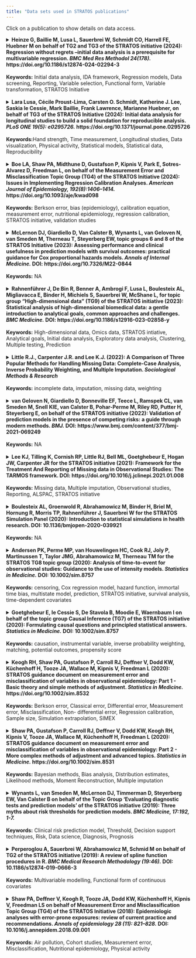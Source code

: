 ```yaml
---
title: "Data sets used in STRATOS publications"
---
```


Click on a publication to show details on data access.


<!-- Publication 16 --> 
<details>
  <summary><strong>Heinze G, Baillie M, Lusa L, Sauerbrei W, Schmidt CO, Harrell FE, Huebner M on behalf of TG2 and TG3 of the STRATOS initiative (2024): Regression without regrets –initial data analysis is a prerequisite for multivariable regression. <em>BMC Med Res Methodol 24(178).</em> https://doi.org/10.1186/s12874-024-02294-3 </strong>
  <br><br>
  <strong>Keywords:</strong> Initial data analysis, IDA framework, Regression models, Data screening, Reporting, Variable selection, Functional form, Variable transformation, STRATOS Initiative</summary>
  <br>

  <a href="https://bmcmedresmethodol.biomedcentral.com/articles/10.1186/s12874-024-02294-3" target="_blank">Publication Link</a>
  <br><br>
  <a href="https://zenodo.org/records/7554815" target="_blank">Dataset 1</a>
  <br>
  The Bacteremia Dataset. Further information is found in the link.
  
</details>

<br>
<!-- Publication 15 --> 
<details>
  <summary><strong>Lara Lusa, Cécile Proust-Lima, Carsten O. Schmidt, Katherine J. Lee, Saskia le Cessie, Mark Baillie, Frank Lawrence, Marianne Huebner, on behalf of TG3 of the STRATOS Initiative (2024): Initial data analysis for longitudinal studies to build a solid foundation for reproducible analysis. <em>PLoS ONE 19(5): e0295726.</em> https://doi.org/10.1371/journal.pone.0295726 </strong>
  <br><br>
  <strong>Keywords:</strong>Hand strength, Time measurement, Longitudinal studies, Data visualization, Physical activity, Statistical models, Statistical data, Reproducibility</summary>
  <br>

  <a href="https://journals.plos.org/plosone/article?id=10.1371/journal.pone.0295726#sec001" target="_blank">Publication Link</a>
  <br><br>
  <a href="https://share-eric.eu/data/data-access" target="_blank">Dataset</a>
  <br>
  The link found in the publication. SHARE data found in this link is free and publicly available.
  <br><br>
  For guidance on how to work with SHARE data, reading <a href="https://www.mdpi.com/1660-4601/18/18/9684" target="_blank">this publication</a> by Lara Lusa and Marianne Huebner is recommended.
  
</details>

<br>
<!-- Publication 14 --> 
<details>
  <summary><strong>Boe LA, Shaw PA, Midthune D, Gustafson P, Kipnis V, Park E, Sotres-Alvarez D, Freedman L, on behalf of the Measurement Error and Misclassification Topic Group (TG4) of the STRATOS Initiative (2024): Issues in Implementing Regression Calibration Analyses. <em>American Journal of Epidemiology, 192(8):1406–1414.</em> https://doi.org/10.1093/aje/kwad098 </strong>
  <br><br>
  <strong>Keywords:</strong> Berkson error, bias (epidemiology), calibration equation, measurement error, nutritional epidemiology, regression calibration, STRATOS initiative, validation studies</summary>
  <br>

  <a href="https://academic.oup.com/aje/article/192/8/1406/7135817?login=true" target="_blank">Publication Link</a>
  <br><br>
  "The data used in this paper was obtained through submission and approval of a manuscript proposal to the Hispanic Community Health Study/Study of Latinos Publications Committee, as described on the HCHS/SOL website. For more details, see <a href="https://sites.cscc.unc.edu/hchs/publications-pub" target="_blank">here</a>"
  
</details>

<br>
<!-- Publication 13 --> 
<details>
  <summary><strong>McLernon DJ, Giardiello D, Van Calster B, Wynants L, van Geloven N, van Smeden M, Therneau T, Steyerberg EW, topic groups 6 and 8 of the STRATOS Initiative (2023): Assessing performance and clinical usefulness in prediction models with survival outcomes: practical guidance for Cox proportional hazards models. <em>Annals of Internal Medicine.</em> DOI: https://doi.org/10.7326/M22-0844 </strong>
  <br><br>
  <strong>Keywords:</strong> NA</summary>
  <br>

  <a href="https://stratos-initiative.org/sites/default/files/2023-07/McLernonetal-2023.pdf" target="_blank">Publication Link</a>
  <br><br>
  The breast cancer data for model development from the Netherlands and the breast cancer data for validation from Germany are not publicly available.
  
</details>

<br>
<!-- Publication 12 --> 
<details>
  <summary><strong>Rahnenführer J, De Bin R, Benner A, Ambrogi F, Lusa L, Boulesteix AL, Migliavacca E, Binder H, Michiels S, Sauerbrei W, McShane L, for topic group “High-dimensional data” (TG9) of the STRATOS initiative (2023): Statistical analysis of high-dimensional biomedical data: a gentle introduction to analytical goals, common approaches and challenges. <em>BMC Medicine.</em> DOI: https://doi.org/10.1186/s12916-023-02858-y </strong>
  <br><br>
  <strong>Keywords:</strong> High-dimensional data, Omics data, STRATOS intiative, Analytical goals, Initial data analysis, Exploratory data analysis, Clustering, Multiple testing, Prediction</summary>
  <br>

  <a href="https://bmcmedicine.biomedcentral.com/articles/10.1186/s12916-023-02858-y" target="_blank">Publication Link</a>
  <br><br>
  <a href="https://www.bioconductor.org/packages/devel/bioc/vignettes/edgeR/inst/doc/edgeRUsersGuide.pdf" target="_blank">Dataset 1</a>
  <br>
  The Yoruba Dataset. Located on page 60-61 in the link is R code that will load the dataset.
  <br><br>
  <a href="https://www.nature.com/articles/nrg2825#Sec4" target="_blank">Dataset 2</a>
  <br>
  Data from the 1000 genomes project. This data was used for figure 2. The Link in the publication for "Code and Data" is unfortunately broken.
  <br><br>
  <a href="https://www.ncbi.nlm.nih.gov/geo/query/acc.cgi?acc=GSE2164" target="_blank">Dataset 3</a>
  <br>
  The GSE2164 Dataset. Data can be downloaded directly at the bottom of website.
  <br><br>
  The FLGROSS Dataset is referenced <a href="https://onlinelibrary.wiley.com/doi/10.1002/bimj.201300222" target="_blank">here</a>, but no download is available.
  <br><br>
  <a href="https://www.sciencedirect.com/science/article/pii/S0378375807002571?via%3Dihub" target="_blank">Dataset 4</a>
  <br>
  The Lymphoma Dataset. Unfortunately the link in section 4.1 is broken.
  <br><br>
  <a href="https://montilab.github.io/BS831/articles/docs/quantileNormalization.html" target="_blank">Dataset 5</a>
  <br>
  The TCGA HNSCC Subset Dataset. Use the R code in the link to load the data.
  <br><br>
  <a href="https://evayiwenwang.github.io/Managing_batch_effects/" target="_blank">Dataset 6</a>
  <br>
  The Sponge Metagenomics Dataset. Use the R code in the link to load the data.
  <br><br>
  <a href="https://satijalab.org/seurat/archive/v1.4/pbmc3k_tutorial.html" target="_blank">Dataset 7</a>
  <br>
  The PBMC Dataset. The raw data is available from a link in the text at the very beginning.
  <br><br>
  <a href="https://s3-us-west-2.amazonaws.com/10x.files/samples/cell/pbmc3k/pbmc3k_filtered_gene_bc_matrices.tar.gz" target="_blank">Dataset 8</a>
  <br>
  The 10X PBMC Dataset. A direct download link. The analysis referenced in the paper was conducted <a href="https://bioconductor.org/books/3.12/OSCA/clustering.html" target="_blank">here</a>.
  <br><br>
  The SSID Project Data is referenced <a href="https://www.degruyter.com/document/doi/10.1515/noise-2020-0011/html" target="_blank">here</a>, but no data is publicly available.
  <br><br>
  <a href="https://cran.r-project.org/web/packages/clustra/vignettes/clustra_vignette.html" target="_blank">Dataset 9</a>
  <br>
  The Trajectory Data. The link provides code for simulating this dataset from the package clustra.
  <br><br>
  <a href="https://bioconductor.org/packages/release/bioc/vignettes/topGO/inst/doc/topGO.pdf" target="_blank">Dataset 10</a>
  <br>
  The topGO Dataset. The data is built into the package, and the link goes to a guide on how to prepare and use it.
  <br><br>
  <a href="https://www.cancer.gov/ccg/access-data#ccg-genomic-data-resources-by-program" target="_blank">Dataset 11</a>
  <br>
  The TCGA Ovarian Cancer Dataset. The Dataset should be available somewhere on the website in the link.
  <br><br>
  The CARDIIGAN Dataset is not publicly availabel.The plots are taken from <a href="https://bmjopen.bmj.com/content/7/4/e014467" target="_blank">here</a>.

  
  
  
</details>

<br>
<!-- Publication 11 --> 
<details>
  <summary><strong>Little R.J., Carpenter J.R. and Lee K.J. (2022): A Comparison of Three Popular Methods for Handling Missing Data: Complete-Case Analysis, Inverse Probability Weighting, and Multiple Imputation. <em>Sociological Methods & Research</em> </strong>
  <br><br>
  <strong>Keywords:</strong> incomplete data, imputation, missing data, weighting</summary>
  <br>

  <a href="https://www.stratos-initiative.org/sites/default/files/2022-10/00491241221113873.pdf" target="_blank">Publication Link</a>
  <br><br>
  <a href="https://beta.ukdataservice.ac.uk/datacatalogue/studies/study?id=5765" target="_blank">Dataset 1</a>
  <br>
  The Youth Cohort Time Series for England, Wales and Scotland, 1984-2002. Needs login to get access to data.

</details>

<br>
<!-- Publication 10 --> 
<details>
  <summary><strong>van Geloven N, Giardiello D, Bonneville EF, Teece L, Ramspek CL, van Smeden M, Snell KIE, van Calster B, Pohar-Perme M, Riley RD, Putter H, Steyerberg E, on behalf of the STRATOS initiative (2022): Validation of prediction models in the presence of competing risks: a guide through modern methods. <em>BMJ.</em> DOI: https://www.bmj.com/content/377/bmj-2021-069249 </strong>
  <br><br>
  <strong>Keywords:</strong> NA</summary>
  <br>

  <a href="https://stratos-initiative.org/sites/default/files/2022-06/bmj-2021-069249.full_.pdf" target="_blank">Publication Link</a>
  <br><br>
  <a href="https://github.com/survival-lumc/ValidationCompRisks">Dataset 1</a>
  <br>
  The Breast Cancer Dataset.
  
</details>

<br>
<!-- Publication 9 --> 
<details>
  <summary><strong>Lee KJ, Tilling K, Cornish RP, Little RJ, Bell ML, Goetghebeur E, Hogan JW, Carpenter JR for the STRATOS initiative (2021): Framework for the Treatment And Reporting of Missing data in Observational Studies: The TARMOS framework. DOI: https://doi.org/10.1016/j.jclinepi.2021.01.008 </strong>
  <br><br>
  <strong>Keywords:</strong> Missing data, Multiple imputation, Observational studies, Reporting, ALSPAC, STRATOS initiative</summary>
  <br>

  <a href="https://www.stratos-initiative.org/sites/default/files/2021-03/Lee_2020_new%281%29.pdf" target="_blank">Publication Link</a>
  <br><br>
  The ALSPAC data used in the paper is the result of linking multiple publicly available datasets, as described in section 2.
  
</details>

<br>
<!-- Publication 8 --> 
<details>
  <summary><strong>Boulesteix AL, Groenwold R, Abrahamowicz M, Binder H, Briel M, Hornung R, Morris TP, Rahnenführer J, Sauerbrei W for the STRATOS Simulation Panel (2020): Introduction to statistical simulations in health research. DOI: 10.1136/bmjopen-2020-039921 </strong>
  <br><br>
  <strong>Keywords:</strong> NA</summary>
  <br>

  <a href="https://www.stratos-initiative.org/sites/default/files/2021-09/e039921.full_.pdf" target="_blank">Publication Link</a>
  <br><br>
  <a href="https://wwwn.cdc.gov/nchs/nhanes/search/datapage.aspx?Component=Laboratory&CycleBeginYear=2015" target="_blank">Dataset used for Simulation Example</a>
  <br>
  "Data from 5092 subjects in the 2015–2016 National Health and Nutrition Examination Survey (NHANES) are used...", for further information see the chapter "AN EXAMPLE OF A STATISTICAL SIMULATION". 
  
</details>

<br>
<!-- Publication 7 --> 
<details>
  <summary><strong>Andersen PK, Perme MP, van Houwelingen HC, Cook RJ, Joly P, Martinussen T, Taylor JMG, Abrahamowicz M, Therneau TM for the STRATOS TG8 topic group (2020): Analysis of time-to-event for observational studies: Guidance to the use of intensity models. <em>Statistics in Medicine.</em> DOI: 10.1002/sim.8757</strong>
  <br><br>
  <strong>Keywords:</strong> censoring, Cox regression model, hazard function, immortal time bias, multistate model, prediction, STRATOS initiative, survival analysis, time-dependent covariates</summary>
  <br>

  <a href="https://onlinelibrary.wiley.com/doi/full/10.1002/sim.8757" target="_blank">Publication Link</a>
  <br><br>
  <a href="http://publicifsv.sund.ku.dk/~pka/STRATOSTG8/" target="_blank">Dataset 1</a>
  <br>
  The PAD Dataset. The link brings you to the author's website, where you can click on "pad.rda" to download the dataset.
  <br><br>
  <a href="https://rochesterproject.org/" target="_blank">Dataset 2</a>
  <br>
  The NAFLD Dataset. The link brings you to the website of the Rochester Epidemiology Project. For further information on how the dataset in the paper was generated, see the <a href="https://onlinelibrary.wiley.com/action/downloadSupplement?doi=10.1002%2Fsim.8757&file=SIM_8757_intensity_supplement.pdf" target="_blank">Supplement S1</a> from the supporting information in the paper under section 3.
  <br><br>
  The Advanced Ovarian Cancer Dataset cannot be found online. The authors of the paper refer to the book "Dynamic Prediction in Clinical Survival Analysis" for further information, and this is a direct citation from this book: "The data originate from two clinical trials comparing different combination chemotherapies that were carried out in The Netherlands around 1980. For details see Neijt et al. (1984) and Neijt et al. (1987)."
  
</details>

<br>
<!-- Publication 6 --> 
<details>
  <summary><strong>Goetghebeur E, le Cessie S, De Stavola B, Moodie E, Waernbaum I on behalf of the topic group Causal Inference (TG7) of the STRATOS initiative (2020): Formulating causal questions and principled statistical answers. <em>Statistics in Medicine.</em> DOI: 10.1002/sim.8757 </strong>
  <br><br>
  <strong>Keywords:</strong> causation, instrumental variable, inverse probability weighting, matching, potential outcomes, propensity score</summary>
  <br>

  <a href="https://onlinelibrary.wiley.com/doi/10.1002/sim.8741" target="_blank">Publication Link</a>
  <br><br>
  The data used in the paper is a simulation based on the "Promotion of Breastfeeding Intervention Trial". For further information and the necessary code for replication, see Appendix 1/2 under "Supporting Information".
  
</details>

<br>
<!-- Publication 5 --> 
<details>
  <summary><strong>Keogh RH, Shaw PA, Gustafson P, Carroll RJ, Deffner V, Dodd KW, Küchenhoff H, Tooze JA, Wallace M, Kipnis V, Freedman L (2020): STRATOS guidance document on measurement error and misclassification of variables in observational epidemiology: Part 1 - Basic theory and simple methods of adjustment. <em>Statistics in Medicine.</em> https://doi.org/10.1002/sim.8532 </strong>
  <br><br>
  <strong>Keywords:</strong> Berkson error, Classical error, Differential error, Measurement error, Misclassification, Non-
differential error, Regression calibration, Sample size, Simulation extrapolation, SIMEX</summary>
  <br>

  <a href="https://test1.drupaltest.imbi.uni-freiburg.de/sites/default/files/2021-10/Keoghetal-2020.pdf" target="_blank">Publication Link</a>
  <br><br>
  "The OPEN Study data that illustrate the methods presented in this paper are available upon request to RFAB@mail.nih.gov. The request should specify the dataset used in analyses presented in the papers by Keogh et al (2020) and Shaw et al (2020). More information about these data can be obtained at https://epi.grants.cancer.gov/past-initiatives/open/"
  
</details>

<br>
<!-- Publication 4 --> 
<details>
  <summary><strong>Shaw PA, Gustafson P, Carroll RJ, Deffner V, Dodd KW, Keogh RH, Kipnis V, Tooze JA, Wallace M, Küchenhoff H, Freedman L (2020): STRATOS guidance document on measurement error and misclassification of variables in observational epidemiology: Part 2 - More complex methods of adjustment and advanced topics. <em>Statistics in Medicine.</em> https://doi.org/10.1002/sim.8531 </strong>
  <br><br>
  <strong>Keywords:</strong> Bayesian methods, Bias analysis, Distribution estimates, Likelihood methods, Moment
Reconstruction, Multiple imputation</summary>
  <br>

  <a href="https://test1.drupaltest.imbi.uni-freiburg.de/sites/default/files/2021-10/Shawetal-2020.pdf" target="_blank">Publication Link</a>
  <br><br>
  "The OPEN Study data that illustrate the methods presented in this paper are available upon request to RFAB@mail.nih.gov. The request should specify the dataset used in analyses presented in the papers by Keogh et al (2020) and Shaw et al (2020). More information about these data can be obtained at https://epi.grants.cancer.gov/past-initiatives/open/"
  
</details>

<br>
<!-- Publication 3 --> 
<details>
  <summary><strong>Wynants L, van Smeden M, McLernon DJ, Timmerman D, Steyerberg EW, Van Calster B on behalf of the Topic Group ‘Evaluating diagnostic tests and prediction models’ of the STRATOS initiative (2019): Three myths about risk thresholds for prediction models. <em>BMC Medicine, 17:192, 1-7.</em></strong>
  <br><br>
  <strong>Keywords:</strong> Clinical risk prediction model, Threshold, Decision support techniques, Risk, Data science, Diagnosis,
Prognosis</summary>
  <br>

  <a href="https://test1.drupaltest.imbi.uni-freiburg.de/sites/default/files/2021-10/Wynants-Three%20myths-BMCmed.pdf" target="_blank">Publication Link</a>
  <br><br>
  <a href="https://static-content.springer.com/esm/art%3A10.1186%2Fs12916-019-1425-3/MediaObjects/12916_2019_1425_MOESM1_ESM.csv" target="_blank">Dataset 1</a>
  <br>
  The Dataset containing only predicted probabilities of malignancy by the ADNEX model and the true outcomes.
  
</details>

<br>
<!-- Publication 2 --> 
<details>
  <summary><strong>Perperoglou A, Sauerbrei W, Abrahamowicz M, Schmid M on behalf of TG2 of the STRATOS initiative (2019): A review of spline function procedures in R. <em>BMC Medical Research Methodology (19:46).</em> DOI: 10.1186/s12874-019-0666-3</strong>
  <br><br>
  <strong>Keywords:</strong> Multivariable modelling, Functional form of continuous covariates</summary>
  <br>

  <a href="https://test1.drupaltest.imbi.uni-freiburg.de/sites/default/files/2021-10/Perperoglou-Review%20of%20spline%20function%20procedures%20in%20R.pdf" target="_blank">Publication Link</a>
  <br><br>
  <a href="https://search.r-project.org/CRAN/refmans/MultiKink/html/triceps.html" target="_blank">Dataset 1</a>
  <br>
  The Triceps Skinfold Thickness Dataset. Package must be loaded and data can be accessed through the R command.
  
</details>

<br>
<!-- Publication 1 --> 
<details>
  <summary><strong>Shaw PA, Deffner V, Keogh R, Tooze JA, Dodd KW, Küchenhoff H, Kipnis V, Freedman LS on behalf of Measurement Error and Misclassification Topic Group (TG4) of the STRATOS Initiative (2018): Epidemiologic analyses with error-prone exposures: review of current practice and recommendations. <em>Annals of epidemiology 28 (11): 821–828.</em> DOI: 10.1016/j.annepidem.2018.09.001</strong>
  <br><br>
  <strong>Keywords:</strong> Air pollution, Cohort studies, Measurement error, Misclassification, Nutritional epidemiology, Physical activity</summary>
  <br>

  <a href="https://www.sciencedirect.com/science/article/pii/S104727971830156X?via%3Dihub" target="_blank">Publication Link</a>
  <br><br>
  The publication uses data from a literature survey, conducted by the authors.
  
</details>

<br>




